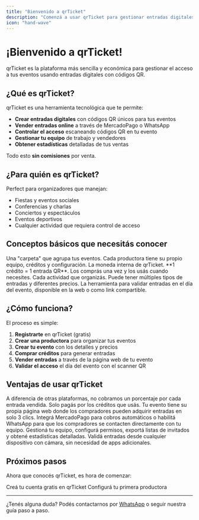 ```yaml
---
title: "Bienvenido a qrTicket"
description: "Comenzá a usar qrTicket para gestionar entradas digitales con códigos QR para tus eventos"
icon: "hand-wave"
---
```


# ¡Bienvenido a qrTicket\!

qrTicket es la plataforma más sencilla y económica para gestionar el acceso a tus eventos usando entradas digitales con códigos QR.

## ¿Qué es qrTicket?

qrTicket es una herramienta tecnológica que te permite:

- **Crear entradas digitales** con códigos QR únicos para tus eventos
- **Vender entradas online** a través de MercadoPago o WhatsApp
- **Controlar el acceso** escaneando códigos QR en tu evento
- **Gestionar tu equipo** de trabajo y vendedores
- **Obtener estadísticas** detalladas de tus ventas

Todo esto **sin comisiones** por venta.

## ¿Para quién es qrTicket?

Perfect para organizadores que manejan:

- Fiestas y eventos sociales
- Conferencias y charlas
- Conciertos y espectáculos
- Eventos deportivos
- Cualquier actividad que requiera control de acceso

## Conceptos básicos que necesitás conocer

<CardGroup cols={2}>
  <Card title="Productora" icon="building">
    Una "carpeta" que agrupa tus eventos. Cada productora tiene su propio equipo, créditos y configuración.
  </Card>
  <Card title="Créditos" icon="coins">
    La moneda interna de qrTicket. **1 crédito = 1 entrada QR**. Los comprás una vez y los usás cuando necesites.
  </Card>
  <Card title="Evento" icon="calendar">
    Cada actividad que organizás. Puede tener múltiples tipos de entradas y diferentes precios.
  </Card>
  <Card title="Scanner" icon="qrcode">
    La herramienta para validar entradas en el día del evento, disponible en la web o como link compartible.
  </Card>
</CardGroup>

## ¿Cómo funciona?

El proceso es simple:

1. **Registrarte** en qrTicket (gratis)
2. **Crear una productora** para organizar tus eventos
3. **Crear tu evento** con los detalles y precios
4. **Comprar créditos** para generar entradas
5. **Vender entradas** a través de la página web de tu evento
6. **Validar el acceso** el día del evento con el scanner QR

## Ventajas de usar qrTicket

<AccordionGroup>
  <Accordion title="Sin comisiones por venta">
    A diferencia de otras plataformas, no cobramos un porcentaje por cada entrada vendida. Solo pagás por los créditos que usás.
  </Accordion>
  <Accordion title="Venta simplificada">
    Tu evento tiene su propia página web donde los compradores pueden adquirir entradas en solo 3 clics.
  </Accordion>
  <Accordion title="Múltiples formas de cobro">
    Integrá MercadoPago para cobros automáticos o habilitá WhatsApp para que los compradores se contacten directamente con tu equipo.
  </Accordion>
  <Accordion title="Control total">
    Gestioná tu equipo, configurá permisos, exportá listas de invitados y obtené estadísticas detalladas.
  </Accordion>
  <Accordion title="Scanner profesional">
    Validá entradas desde cualquier dispositivo con cámara, sin necesidad de apps adicionales.
  </Accordion>
</AccordionGroup>

## Próximos pasos

Ahora que conocés qrTicket, es hora de comenzar:

<CardGroup cols={2}>
  <Card title="Registrarte" icon="user-plus" href="/signup">
    Creá tu cuenta gratis en qrTicket
  </Card>
  <Card title="Crear productora" icon="building" href="/create-organization">
    Configurá tu primera productora
  </Card>
</CardGroup>

---

¿Tenés alguna duda? Podés contactarnos por [WhatsApp](https://wa.me/5491122503348) o seguir nuestra guía paso a paso.